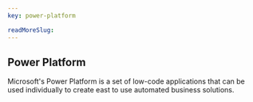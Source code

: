 ```yaml
---
key: power-platform

readMoreSlug:
---
```


## Power Platform

Microsoft's Power Platform is a set of low-code applications that can be used individually to create east to use automated business solutions.